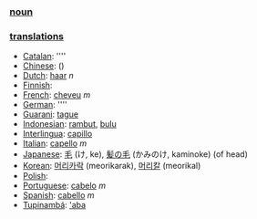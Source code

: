 === [[noun]] ===

=== [[translation]]s ===

*[[Catalan]]: [[]] ''''
*[[Chinese]]: [[]] ()
*[[Dutch]]: [[haar]] ''n''
*[[Finnish]]: [[]]
*[[French]]: [[cheveu]] ''m''
*[[German]]: [[]] ''''
*[[Guarani]]: [[tague]]
*[[Indonesian]]: [[rambut]], [[bulu]]
*[[Interlingua]]: [[capillo]]
*[[Italian]]: [[capello]] ''m''
*[[Japanese]]: [[毛]] (け, ke), [[髪の毛]] (かみのけ, kaminoke) (of head)
*[[Korean]]: [[머리카락]] (meorikarak), [[머리칼]] (meorikal)
*[[Polish]]: [[]]
*[[Portuguese]]: [[cabelo]] ''m''
*[[Spanish]]: [[cabello]] ''m''
*[[Tupinambá]]: [['aba]]